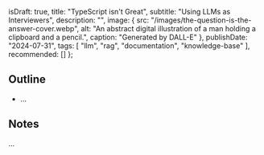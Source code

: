   isDraft: true,
  title: "TypeScript isn't Great",
  subtitle: "Using LLMs as Interviewers",
  description: "",
  image: {
    src: "/images/the-question-is-the-answer-cover.webp",
    alt: "An abstract digital illustration of a man holding a clipboard and a pencil.",
    caption: "Generated by DALL-E"
  },
  publishDate: "2024-07-31",
  tags: [
    "llm",
    "rag",
    "documentation",
    "knowledge-base"
  ],
  recommended: []
};

## Outline

- ...

## Notes

...
